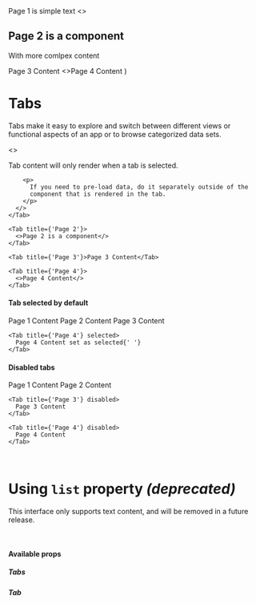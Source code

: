 
  <Card>
    <Tabs {...props}>
      <Tab title={'Page 1'}>Page 1 is simple text</Tab>
      <Tab title={'Page 2'}>
        <>
          <h2>Page 2 is a component</h2>
          <p>With more comlpex content</p>
        </>
      </Tab>
      <Tab title={'Page 3'}>Page 3 Content</Tab>
      <Tab title={'Page 4'}>
        <>Page 4 Content</>
      </Tab>
    </Tabs>
  </Card>
)

<Meta of={TabsStories} />

<Story of={TabsStories.Default} />

# Tabs

Tabs make it easy to explore and switch between different views or functional aspects of an app or to browse categorized data sets.

<Canvas>
  <Tabs>
    <Tab title={'Page 1'}>
      <>
        <p>Tab content will only render when a tab is selected.</p>

        <p>
          If you need to pre-load data, do it separately outside of the
          component that is rendered in the tab.
        </p>
      </>
    </Tab>

    <Tab title={'Page 2'}>
      <>Page 2 is a component</>
    </Tab>

    <Tab title={'Page 3'}>Page 3 Content</Tab>

    <Tab title={'Page 4'}>
      <>Page 4 Content</>
    </Tab>
  </Tabs>
</Canvas>

#### Tab selected by default

<Canvas>
  <Tabs>
    <Tab title={'Page 1'}>Page 1 Content</Tab>
    <Tab title={'Page 2'}>Page 2 Content</Tab>
    <Tab title={'Page 3'}>Page 3 Content</Tab>

    <Tab title={'Page 4'} selected>
      Page 4 Content set as selected{' '}
    </Tab>
  </Tabs>
</Canvas>

#### Disabled tabs

<Canvas>
  <Tabs>
    <Tab title={'Page 1'}>Page 1 Content</Tab>
    <Tab title={'Page 2'}>Page 2 Content</Tab>

    <Tab title={'Page 3'} disabled>
      Page 3 Content
    </Tab>

    <Tab title={'Page 4'} disabled>
      Page 4 Content
    </Tab>
  </Tabs>
</Canvas>

<br />

# Using `list` property *(deprecated)*

This interface only supports text content, and will be removed in a future release.

<Canvas>
  <Tabs
    list={[
      { text: 'Page 1', href: '#' },
      { text: 'Page 2', href: '#', selected: true },
      { text: 'Page 3', href: '#' },
      { text: 'Page 4', href: '#' },
      { text: 'Page 5', href: '#', disabled: true },
      { text: 'Page 6', href: '#', disabled: true },
    ]}
  />
</Canvas>

<br />

#### Available props

##### Tabs

<Controls />

##### Tab

<Controls />
